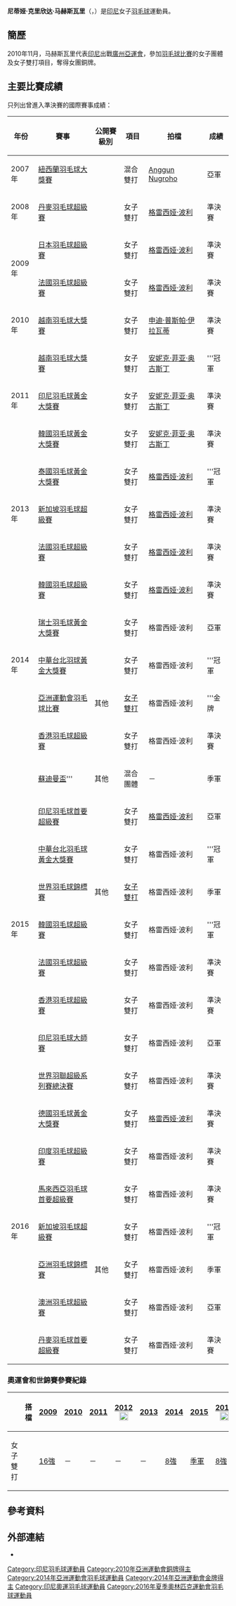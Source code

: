 {{noteTA|G1=Badminton}}
{{Infobox 羽球選手
| playername              = 尼蒂娅·克里欣达·马赫斯瓦里 <br/>{{lang|id|Nitya Krishinda Maheswari Korwa}}
| image                   = Yonex IFB 2013 - Eightfinal - Ma Jin - Zhong Qianxin — Nitya Krishinda Maheswari - Greysia Polii 02 (cropped).jpg
| size                    = 
| birth_name              = 
| date_of_birth           = {{birth_date_and_age|1988|12|16}}<ref name="Profile">{{cite web|title=Profile of Nitya Krishinda Maheswari Korwa|url=http://badmintonindonesia.org/app/profile/aktif.aspx?id=000000599|publisher=persatuan bulutangkis seluruh indonesia|accessdate=2013-09-26|archive-date=2013-09-28|archive-url=https://web.archive.org/web/20130928181456/http://badmintonindonesia.org/app/profile/aktif.aspx?id=000000599|dead-url=no}}{{id}}</ref>
| place_of_birth          = {{INA}}[[勿里達|勿里達]]<ref name="Profile"/>
| residence               =
| height                  = {{height|m=1.68}}<ref name="仁川亞運">{{cite web|title=Profile - MAHESWARI Nitya Krishinda|url=https://www.incheon2014ag.org/Sports/Biographies/Athletes_Profile/?ParticCode=5110550&lang=en|publisher=2014年仁川亞運會官方網站|deadurl=yes|archiveurl=https://web.archive.org/web/20141015135623/https://www.incheon2014ag.org/Sports/Biographies/Athletes_Profile/?ParticCode=5110550&lang=en|archivedate=2014-10-15}}{{en}}</ref>
| weight                  = {{weight|kg=62}}<ref name="仁川亞運"/>
| handedness              = 右手<ref name="仁川亞運"/>
| country                 = {{INA}}
| years_intldebut         =
| years_started           = 
| coach                   = [[Richard_Mainaky|Richard Mainaky]]<br/>[[Endra_Mulyajaya|Endra Mulyajaya]]<br/>[[徐永賢|徐永賢]]<ref name="仁川亞運"/>
| event                   = 女子雙打、混合雙打
| highest_ranking         = 第2位（女雙-[[格雷西娅·波利|波利]]）
| date_of_highest_ranking = 2016年1月28日<ref name="highest-ranking">[http://bwfcontent.tournamentsoftware.com/ranking/player.aspx?id=12270&player=109442 BWF World Ranking - Ranking of Nitya Krishinda MAHESWARI (54272)] {{Wayback|url=http://bwfcontent.tournamentsoftware.com/ranking/player.aspx?id=12270&player=109442 |date=20210106062903 }}{{en}}</ref>
| current_ranking         = 第10位（女雙-[[格雷西娅·波利|波利]]）
| date_of_current_ranking = 2017年4月6日<ref>[https://bwf.tournamentsoftware.com/ranking/category.aspx?id=13220&category=475 BWF World Ranking - BWF世界排名榜 (4/6/2017) - Women's doubles] {{Wayback|url=https://bwf.tournamentsoftware.com/ranking/category.aspx?id=13220&category=475 |date=20210106062916 }}{{en}}</ref>
| played                  = 0勝–1負（女單）<br/>227勝–127負（女雙）<br/>10勝–7負（混雙）
| titles                  = 
| bwf_profile             = D1B4EEB6-3448-4171-9D51-5FAF42BB6D3E
| bwf_id                  = 54272
| updated                 = 2015年6月16日
}}
{{MedalTableTop}}
{{MedalSport | 女子[[羽毛球|羽毛球]]}}
{{MedalCountry | {{INA}}}}
{{MedalCompetition | [[世界羽毛球錦標賽|世界羽毛球錦標賽]]}}
{{MedalBronze | [[2015年世界羽毛球錦標賽|2015年 雅加達]] | [[2015年世界羽毛球錦標賽女子雙打項目|女子雙打]] }}
{{MedalCompetition | [[尤伯杯|尤伯杯]]}}
{{MedalBronze | [[2010年優霸盃|2010年 吉隆坡]] | [[2010年優霸盃|女子團體]]}}
{{MedalCompetition | [[蘇迪曼盃|蘇迪曼盃]]}}
{{MedalBronze| [[2015年蘇迪曼盃|2015年 東莞]] | [[2015年蘇迪曼盃|混合團體]]}}
{{MedalCompetition | [[亞洲運動會|亞洲運動會]]}}
{{MedalBronze | [[2010年亞洲運動會|2010年 廣州]] | [[2010年亞洲運動會羽毛球比賽|女子團體]] }}
{{MedalGold   | [[2014年亞洲運動會羽毛球比賽|2014年 仁川]] | [[2014年亞洲運動會羽毛球女子雙打比賽|女子雙打]] }}
{{MedalCompetition | [[亞洲羽毛球錦標賽|亞洲羽毛球錦標賽]]}}
{{MedalBronze| [[2016年亞洲羽毛球錦標賽|2016年 武漢]] | 女子雙打 }}
{{MedalCompetition | [[东南亚运动会|东南亚运动会]]}}
{{MedalSilver| [[2013年东南亚运动会|2013年 奈比多]] | [[2013年东南亚运动会羽毛球比赛|女子雙打]]}}
{{MedalBottom}}
{{世大運獎牌記錄
|項目=羽球
|a1=2007
|b1=3
|c1=混合團體
}}
'''尼蒂娅·克里欣达·马赫斯瓦里'''（{{lang-id|'''Nitya Krishinda Maheswari'''}}，{{bd|1988年|12月16日||}}）是[[印尼|印尼]]女子[[羽毛球|羽毛球]]運動員。

==簡歷==
2010年11月，马赫斯瓦里代表[[2010年亞洲運動會印尼代表團|印尼]]出戰[[廣州|廣州]][[2010年亞洲運動會|亞運會]]，參加[[2010年亞洲運動會羽毛球比賽|羽毛球比賽]]的女子團體及女子雙打項目，奪得女團銅牌。

==主要比賽成績==
只列出曾進入準決賽的國際賽事成績：
{| class=wikitable style="text-align:center; font-size:small;" 
!width="50"|年份
!width="180"|賽事
!width="80"|公開賽級別
!width="60"|項目
!width="160"|拍檔
!width="50"|成績
|-
!rowspan="1"|2007年
|[[2007年紐西蘭羽毛球大獎賽|紐西蘭羽毛球大獎賽]]
|{{BWFGP}}
|混合雙打
|[[Anggun_Nugroho|Anggun Nugroho]]
|bgcolor="silver"|亞軍
|-
!rowspan="1"|2008年
|[[2008年丹麥羽毛球超級賽|丹麥羽毛球超級賽]]
|{{BWFSS}}
|女子雙打
|[[格雷西娅·波利|格雷西娅·波利]]
|bgcolor="#b8860b"|準決賽
|-
!rowspan="2"|2009年
|[[2009年日本羽毛球超級賽|日本羽毛球超級賽]]
|{{BWFSS}}
|女子雙打
|[[格雷西娅·波利|格雷西娅·波利]]
|bgcolor="#b8860b"|準決賽
|-
|[[2009年法國羽毛球超級賽|法國羽毛球超級賽]]
|{{BWFSS}}
|女子雙打
|[[格雷西娅·波利|格雷西娅·波利]]
|bgcolor="#b8860b"|準決賽
|-
!rowspan="1"|2010年
|[[2010年越南羽毛球大獎賽|越南羽毛球大獎賽]]
|{{BWFGP}}
|女子雙打
|[[申迪·普斯帕·伊拉瓦蒂|申迪·普斯帕·伊拉瓦蒂]]
|bgcolor="#b8860b"|準決賽
|-
!rowspan="3"|2011年
|[[2011年越南羽毛球大獎賽|越南羽毛球大獎賽]]
|{{BWFGP}}
|女子雙打
|[[安妮克·菲亚·奥古斯丁|安妮克·菲亚·奥古斯丁]]
|bgcolor="gold"|'''冠軍
|-
|[[2011年印度尼西亞羽毛球黃金大獎賽|印尼羽毛球黃金大獎賽]]
|{{BWFGPG}}
|女子雙打
|[[安妮克·菲亚·奥古斯丁|安妮克·菲亚·奥古斯丁]]
|bgcolor="#b8860b"|準決賽
|-
|[[2011年韓國羽毛球黃金大獎賽|韓國羽毛球黃金大獎賽]]
|{{BWFGPG}}
|女子雙打
|[[安妮克·菲亚·奥古斯丁|安妮克·菲亚·奥古斯丁]]
|bgcolor="#b8860b"|準決賽
|-
!rowspan="3"|2013年
|[[2013年泰國羽毛球黃金大獎賽|泰國羽毛球黃金大獎賽]]
|{{BWFGPG}}
|女子雙打
|[[格雷西娅·波利|格雷西娅·波利]]
|bgcolor="gold"|'''冠軍
|-
|[[2013年新加坡羽毛球超級賽|新加坡羽毛球超級賽]]
|{{BWFSS}}
|女子雙打
|[[格雷西娅·波利|格雷西娅·波利]]
|bgcolor="#b8860b"|準決賽
|-
|[[2013年法國羽毛球超級賽|法國羽毛球超級賽]]
|{{BWFSS}}
|女子雙打
|[[格雷西娅·波利|格雷西娅·波利]]
|bgcolor="#b8860b"|準決賽
|-
!rowspan="5"|2014年
|[[2014年韓國羽毛球超級賽|韓國羽毛球超級賽]]
|{{BWFSS}}
|女子雙打
|[[格雷西娅·波利|格雷西娅·波利]]
|bgcolor="#b8860b"|準決賽
|-
|[[2014年瑞士羽毛球黃金大獎賽|瑞士羽毛球黃金大獎賽]]
|{{BWFGPG}}
|女子雙打
|格雷西娅·波利
|bgcolor="silver"|亞軍
|-
|[[2014年中華台北羽球公開賽|中華台北羽球黃金大獎賽]]
|{{BWFGPG}}
|女子雙打
|格雷西娅·波利
|bgcolor="gold"|'''冠軍
|-
|[[2014年亞洲運動會羽毛球比賽|亞洲運動會羽毛球比賽]]
|其他
|[[2014年亞洲運動會羽毛球女子雙打比賽|女子雙打]]
|格雷西娅·波利
|bgcolor="gold"|'''金牌
|-
|[[2014年香港羽毛球超級賽|香港羽毛球超級賽]]
|{{BWFSS}}
|女子雙打
|格雷西娅·波利
|bgcolor="#b8860b"|準決賽
|-
!rowspan="9"|2015年
|[[2015年蘇迪曼盃|蘇迪曼盃]]'''
|其他
|混合團體
|－
|bgcolor="#b8860b"|季軍
|-
|[[2015年印度尼西亞羽毛球首要超級賽|印尼羽毛球首要超級賽]]
|{{BWFSSP}}
|女子雙打
|[[格雷西娅·波利|格雷西娅·波利]]
|bgcolor="silver"|亞軍
|-
|[[2015年中華台北羽球公開賽|中華台北羽毛球黃金大獎賽]]
|{{BWFGPG}}
|女子雙打
|格雷西娅·波利
|bgcolor="gold"|'''冠軍
|-
|[[2015年世界羽毛球錦標賽|世界羽毛球錦標賽]]
|其他
|[[2015年世界羽毛球錦標賽女子雙打項目|女子雙打]]
|格雷西娅·波利
|bgcolor="#b8860b"|季軍
|-
|[[2015年韓國羽毛球超級賽|韓國羽毛球超級賽]]
|{{BWFSS}}
|女子雙打
|格雷西娅·波利
|bgcolor="gold"|'''冠軍
|-
|[[2015年法國羽毛球超級賽|法國羽毛球超級賽]]
|{{BWFSS}}
|女子雙打
|格雷西娅·波利
|bgcolor="#b8860b"|準決賽
|-
|[[2015年香港羽毛球超級賽|香港羽毛球超級賽]]
|{{BWFSS}}
|女子雙打
|格雷西娅·波利
|bgcolor="#b8860b"|準決賽
|-
|[[2015年印度尼西亞羽毛球大師賽|印尼羽毛球大師賽]]
|{{BWFGPG}}
|女子雙打
|格雷西娅·波利
|bgcolor="silver"|亞軍
|-
|[[2015年世界羽聯超級系列賽總決賽|世界羽聯超級系列賽總決賽]]
|{{BWFSSP}}
|女子雙打
|格雷西娅·波利
|bgcolor="#b8860b"|準決賽
|-
!rowspan="7"|2016年
|[[2016年德國羽毛球黃金大獎賽|德國羽毛球黃金大獎賽]]
|{{BWFGPG}}
|女子雙打
|[[格雷西娅·波利|格雷西娅·波利]]
|bgcolor="#b8860b"|準決賽
|-
|[[2016年印度羽毛球超級賽|印度羽毛球超級賽]]
|{{BWFSS}}
|女子雙打
|格雷西娅·波利
|bgcolor="#b8860b"|準決賽
|-
|[[2016年馬來西亞羽毛球首要超級賽|馬來西亞羽毛球首要超級賽]]
|{{BWFSSP}}
|女子雙打
|格雷西娅·波利
|bgcolor="#b8860b"|準決賽
|-
|[[2016年新加坡羽毛球超级赛|新加坡羽毛球超級賽]]
|{{BWFSS}}
|女子雙打
|格雷西娅·波利
|bgcolor="gold"|'''冠軍
|-
|[[2016年亞洲羽毛球錦標賽|亞洲羽毛球錦標賽]]
|其他
|女子雙打
|格雷西娅·波利
|bgcolor="#b8860b"|季軍
|-
|[[2016年澳洲羽毛球超級賽|澳洲羽毛球超級賽]]
|{{BWFSS}}
|女子雙打
|格雷西娅·波利
|bgcolor="silver"|亞軍
|-
|[[2016年丹麥羽毛球首要超級賽|丹麥羽毛球首要超級賽]]
|{{BWFSSP}}
|女子雙打
|格雷西娅·波利
|bgcolor="#b8860b"|準決賽
|}
{{BWF賽事級別索引}}

===奧運會和世錦賽參賽紀錄===
{| class=wikitable style="text-align:center; font-size:small;" 
!
!搭檔
!width="50"|[[2009年世界羽毛球錦標賽|2009]]
!width="50"|[[2010年世界羽毛球錦標賽|2010]]
!width="50"|[[2011年世界羽毛球錦標賽|2011]]
!width="80"|[[2012年夏季奧林匹克運動會羽毛球比賽|2012]] [[File:Olympic_rings_without_rims.svg|20px]]
!width="50"|[[2013年世界羽毛球錦標賽|2013]]
!width="50"|[[2014年世界羽毛球錦標賽|2014]]
!width="50"|[[2015年世界羽毛球錦標賽|2015]]
!width="80"|[[2016年夏季奧林匹克運動會羽毛球比賽|2016]] [[File:Olympic_rings_without_rims.svg|20px]]
|-
!width="80"|女子雙打
|align="left"|{{nowrap|[[格雷西娅·波利|格雷西娅·波利]]}}
|[[2009年世界羽毛球錦標賽女子雙打項目|16強]]
|－
|－
|－
|－
|[[2014年世界羽毛球錦標賽女子雙打項目|8強]]
|bgcolor="#b8860b"|[[2015年世界羽毛球錦標賽女子雙打項目|季軍]]
|[[2016年夏季奧林匹克運動會羽毛球女子雙打比賽|8強]]
|}

== 參考資料 ==
{{Reflist}}

== 外部連結 ==
*{{IOC profile|id=nitya-krishinda-maheswari}}

{{commons category|Nitya Krishinda Maheswari}}
{{亚洲运动会羽毛球比赛女子双打冠军}}
{{Authority control}}
{{DEFAULTSORT:Maheswari, Nitya Krishinda}}

[[Category:印尼羽毛球運動員|Category:印尼羽毛球運動員]]
[[Category:2010年亞洲運動會銅牌得主|Category:2010年亞洲運動會銅牌得主]]
[[Category:2014年亞洲運動會羽毛球運動員|Category:2014年亞洲運動會羽毛球運動員]]
[[Category:2014年亞洲運動會金牌得主|Category:2014年亞洲運動會金牌得主]]
[[Category:印尼奧運羽毛球運動員|Category:印尼奧運羽毛球運動員]]
[[Category:2016年夏季奧林匹克運動會羽毛球運動員|Category:2016年夏季奧林匹克運動會羽毛球運動員]]